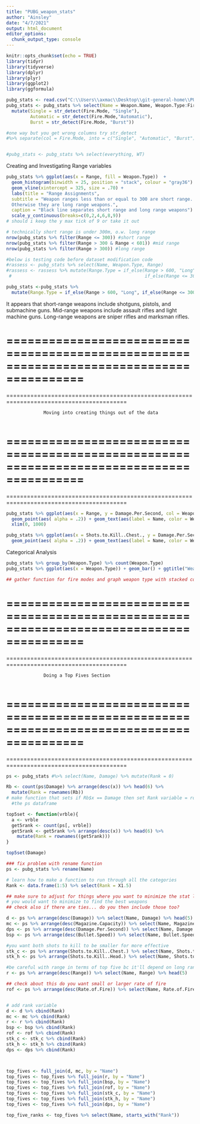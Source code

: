 ```yaml
---
title: "PUBG_weapon_stats"
author: "Ainsley"
date: "4/7/2021"
output: html_document
editor_options: 
  chunk_output_type: console
---
```


```r
knitr::opts_chunk$set(echo = TRUE)
library(tidyr)
library(tidyverse)
library(dplyr)
library(plyr)
library(ggplot2)
library(ggformula)
```

```r
pubg_stats <- read.csv("C:\\Users\\axmac\\Desktop\\git-general-home\\PUBG\\pubg-weapon-stats.csv")
pubg_stats <- pubg_stats %>% select(Name = Weapon.Name, Weapon.Type:Fire.Mode) %>%
  mutate(Single = str_detect(Fire.Mode, "Single"), 
         Automatic = str_detect(Fire.Mode,"Automatic"), 
         Burst = str_detect(Fire.Mode, "Burst"))

#one way but you get wrong columns try str_detect
#%>% separate(col = Fire.Mode, into = c("Single", "Automatic", "Burst"), sep = ",", remove = FALSE)


#pubg_stats <- pubg_stats %>% select(everything, WT)
```

Creating and Investigating Range variables
```r
pubg_stats %>% ggplot(aes(x = Range, fill = Weapon.Type))  +
  geom_histogram(binwidth = 25, position = "stack", colour = "gray36") +
  geom_vline(xintercept = 325, size = .70) + 
  labs(title = "Range Assignments", 
  subtitle = "Weapon ranges less than or equal to 300 are short range.
  Otherwise they are long range weapons.", 
  caption = "Black line separates short range and long range weapons") +
  scale_y_continuous(breaks=c(0,2,4,6,8,9))
# should i keep the y max tick of 9 or take it out

# technically short range is under 300m, o.w. long range
nrow(pubg_stats %>% filter(Range <= 300)) #short range
nrow(pubg_stats %>% filter(Range > 300 & Range < 601)) #mid range
nrow(pubg_stats %>% filter(Range > 300)) #long range

#below is testing code before dataset modification code
#rassess <- pubg_stats %>% select(Name, Weapon.Type, Range)
#rassess <- rassess %>% mutate(Range.Type = if_else(Range > 600, "Long", 
 #                                                  if_else(Range <= 300, "Short", "Medium")))

pubg_stats <-pubg_stats %>% 
  mutate(Range.Type = if_else(Range > 600, "Long", if_else(Range <= 300, "Short", "Medium")))
```
It appears that short-range weapons include shotguns, pistols, and submachine guns. Mid-range weapons include assault rifles and light machine guns. Long-range weapons are sniper rifles and marksman rifles.


=========================================================================================
=========================================================================================
=========================================================================================

                  Moving into creating things out of the data
                  
=========================================================================================
=========================================================================================
=========================================================================================

```r
pubg_stats %>% ggplot(aes(x = Range, y = Damage.Per.Second, col = Weapon.Type))+
  geom_point(aes( alpha = .2)) + geom_text(aes(label = Name, color = Weapon.Type), size = 3, vjust = .2, hjust = -.2 ) + 
  xlim(0, 1000) 

pubg_stats %>% ggplot(aes(x = Shots.to.Kill..Chest., y = Damage.Per.Second, col = Weapon.Type))+
  geom_point(aes( alpha = .2)) + geom_text(aes(label = Name, color = Weapon.Type), size = 3, vjust = .2, hjust = -.2 ) 
```





Categorical Analysis
```r
pubg_stats %>% group_by(Weapon.Type) %>% count(Weapon.Type)
pubg_stats %>% ggplot(aes(x = Weapon.Type)) + geom_bar() + ggtitle("Weapon Type") + theme(axis.text.x = element_text(angle = 20, vjust = .8) ) 

## gather function for fire modes and graph weapon type with stacked color for each fire type
```



=========================================================================================
=========================================================================================
=========================================================================================

                  Doing a Top Fives Section
                  
=========================================================================================
=========================================================================================
=========================================================================================



```r
ps <- pubg_stats #%>% select(Name, Damage) %>% mutate(Rank = 0)

Rb <- count(ps$Damage) %>% arrange(desc(x)) %>% head(6) %>%
  mutate(Rank = rownames(Rb))
# make function that sets if Rb$x == Damage then set Rank variable = rowname running loop from Rank 1 to Rank 5 augmenting 
  #the ps dataframe 

top5set <- function(vrble){
  a <- vrble
  get5rank <- count(ps[, vrble]) 
  get5rank <- get5rank %>% arrange(desc(x)) %>% head(6) %>%
    mutate(Rank = rownames((get5rank)))
}

top5set(Damage)

```



```r
### fix problem with rename function
ps <- pubg_stats %>% rename(Name)

# learn how to make a function to run through all the categories
Rank <- data.frame(1:5) %>% select(Rank = X1.5)

## make sure to adjust for things where you want to minimize the stat like shots to kill
# you would want to minimize to find the best weapons
## check also if there are ties... do you then include those too?

d <- ps %>% arrange(desc(Damage)) %>% select(Name, Damage) %>% head(5) 
mc <- ps %>% arrange(desc(Magazine.Capacity)) %>% select(Name, Magazine.Capacity) %>% head(5)
dps <- ps %>% arrange(desc(Damage.Per.Second)) %>% select(Name, Damage.Per.Second) %>% head(5)
bsp <- ps %>% arrange(desc(Bullet.Speed)) %>% select(Name, Bullet.Speed) %>% head(5)

#you want both shots to kill to be smaller for more effective
stk_c <- ps %>% arrange(Shots.to.Kill..Chest.) %>% select(Name, Shots.to.Kill..Chest.) %>% head(5)
stk_h <- ps %>% arrange(Shots.to.Kill..Head.) %>% select(Name, Shots.to.Kill..Head.) %>% head(5)

#be careful with range in terms of top five bc it'll depend on long range vs short range
r <- ps %>% arrange(desc(Range)) %>% select(Name, Range) %>% head(5)

## check about this do you want small or larger rate of fire
rof <- ps %>% arrange(desc(Rate.of.Fire)) %>% select(Name, Rate.of.Fire) %>% head(5)


# add rank variable
d <- d %>% cbind(Rank)
mc <- mc %>% cbind(Rank)
r <- r %>% cbind(Rank)
bsp <- bsp %>% cbind(Rank)
rof <- rof %>% cbind(Rank)
stk_c <- stk_c %>% cbind(Rank)
stk_h <- stk_h %>% cbind(Rank)
dps <- dps %>% cbind(Rank)



top_fives <- full_join(d, mc, by = "Name")
top_fives <- top_fives %>% full_join(r, by = "Name")
top_fives <- top_fives %>% full_join(bsp, by = "Name")
top_fives <- top_fives %>% full_join(rof, by = "Name")
top_fives <- top_fives %>% full_join(stk_c, by = "Name")
top_fives <- top_fives %>% full_join(stk_h, by = "Name")
top_fives <- top_fives %>% full_join(dps, by = "Name")

top_five_ranks <- top_fives %>% select(Name, starts_with("Rank"))
```

